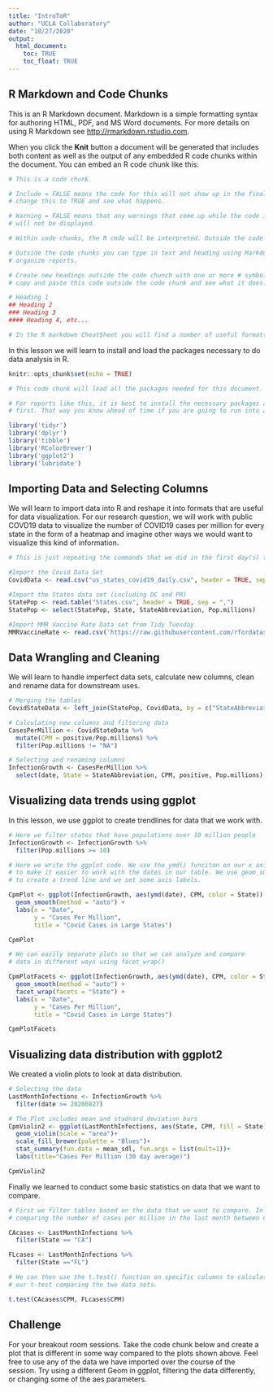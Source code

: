 ```yaml
---
title: "IntroToR"
author: "UCLA Collaboratory"
date: "10/27/2020"
output: 
  html_document:
    toc: TRUE
    toc_float: TRUE
---
```


## R Markdown and Code Chunks

This is an R Markdown document. Markdown is a simple formatting syntax for authoring HTML, PDF, 
and MS Word documents. For more details on using R Markdown see <http://rmarkdown.rstudio.com>.

When you click the **Knit** button a document will be generated that includes both content as well 
as the output of any embedded R code chunks within the document. You can embed an R code chunk like this:

```r

# This is a code chunk. 

```

```r

# Include = FALSE means the code for this will not show up in the final report, 
# change this to TRUE and see what happens.

# Warning = FALSE means that any warnings that come up while the code is running 
# will not be displayed. 

# Within code chunks, the R code will be interpreted. Outside the code chunks it will not.

# Outside the code chunks you can type in text and heading using Markdown to format and 
# organize reports.

# Create new headings outside the code chunch with one or more # symbols. For example, 
# copy and paste this code outside the code chunk and see what it does:

# Heading 1
## Heading 2
### Heading 3
#### Heading 4, etc...

# In the R markdown CheatSheet you will find a number of useful formatting commands for your text. 

```

In this lesson we will learn to install and load the packages necessary to do data analysis in R.

```r
knitr::opts_chunk$set(echo = TRUE)

# This code chunk will load all the packages needed for this document. 

# For reports like this, it is best to install the necessary packages and load the libraries 
# first. That way you know ahead of time if you are going to run into any issues with operations later on.

library('tidyr')
library('dplyr')
library('tibble')
library('RColorBrewer')
library('ggplot2')
library('lubridate')

```

## Importing Data and Selecting Columns

We will learn to import data into R and reshape it into formats that are useful for data 
visualization. For our research question, we will work with public COVD19 data to visualize 
the number of COVID19 cases per million for every state in the form of a heatmap and imagine 
other ways we would want to visualize this kind of information. 

```r

# This is just repeating the commands that we did in the first day(s) to import our data.

#Import the Covid Data Set
CovidData <- read.csv("us_states_covid19_daily.csv", header = TRUE, sep = ",")

#Import the States data set (including DC and PR)
StatePop <- read.table("States.csv", header = TRUE, sep = ",")
StatePop <- select(StatePop, State, StateAbbreviation, Pop.millions)

#Import MMR Vaccine Rate Data set from Tidy Tuesday
MMRVaccineRate <- read.csv('https://raw.githubusercontent.com/rfordatascience/tidytuesday/master/data/2020/2020-02-25/measles.csv', header = TRUE, sep = ",")

```

## Data Wrangling and Cleaning

We will learn to handle imperfect data sets, calculate new columns, clean and rename data for downstream uses.

```r
# Merging the tables
CovidStateData <- left_join(StatePop, CovidData, by = c("StateAbbreviation"="state"))

# Calculating new columns and filtering data
CasesPerMillion <- CovidStateData %>%
  mutate(CPM = positive/Pop.millions) %>% 
  filter(Pop.millions != "NA")

# Selecting and renaming columns
InfectionGrowth <- CasesPerMillion %>%
  select(date, State = StateAbbreviation, CPM, positive, Pop.millions) 

```

## Visualizing data trends using ggplot

In this lesson, we use ggplot to create trendlines for data that we work with.


```r

# Here we filter states that have populations over 10 million people
InfectionGrowth <- InfectionGrowth %>%
  filter(Pop.millions >= 10) 

# Here we write the ggplot code. We use the ymd() funciton on our x axis
# to make it easier to work with the dates in our table. We use geom_smooth
# to create a trend line and we set some axis labels.

CpmPlot <- ggplot(InfectionGrowth, aes(ymd(date), CPM, color = State)) +
  geom_smooth(method = "auto") + 
  labs(x = "Date", 
       y = "Cases Per Million", 
       title = "Covid Cases in Large States")

CpmPlot

```

```r

# We can easily separate plots so that we can analyze and compare
# data in different ways using facet_wrap()

CpmPlotFacets <- ggplot(InfectionGrowth, aes(ymd(date), CPM, color = State)) +
  geom_smooth(method = "auto") + 
  facet_wrap(facets = "State") + 
  labs(x = "Date", 
       y = "Cases Per Million", 
       title = "Covid Cases in Large States")

CpmPlotFacets

```


## Visualizing data distribution with ggplot2

We created a violin plots to look at data distribution.

```r

# Selecting the data
LastMonthInfections <- InfectionGrowth %>%
  filter(date >= 20200827)

# The Plot includes mean and stadnard deviation bars
CpmViolin2 <- ggplot(LastMonthInfections, aes(State, CPM, fill = State)) +
  geom_violin(scale = "area")+
  scale_fill_brewer(palette = "Blues")+
  stat_summary(fun.data = mean_sdl, fun.args = list(mult=1))+
  labs(title="Cases Per Million (30 day average)")

CpmViolin2

```

Finally we learned to conduct some basic statistics on data that we want to compare. 

``` r
# First we filter tables based on the data that we want to compare. In this # case we are 
# comparing the number of cases per million in the last month between CA and FL.

CAcases <- LastMonthInfections %>%
  filter(State == "CA")

FLcases <- LastMonthInfections %>%
  filter(State =="FL")

# We can then use the t.test() function on specific columns to calculate
# our t-test comparing the two data sets.

t.test(CAcases$CPM, FLcases$CPM)

```



## Challenge

For your breakout room sessions. Take the code chunk below and create a plot that 
is different in some way compared to the plots shown above. Feel free to use any of
the data we have imported over the course of the session. Try using a different Geom 
in ggplot, filtering the data differently, or changing some of the aes parameters.

``` r


```


